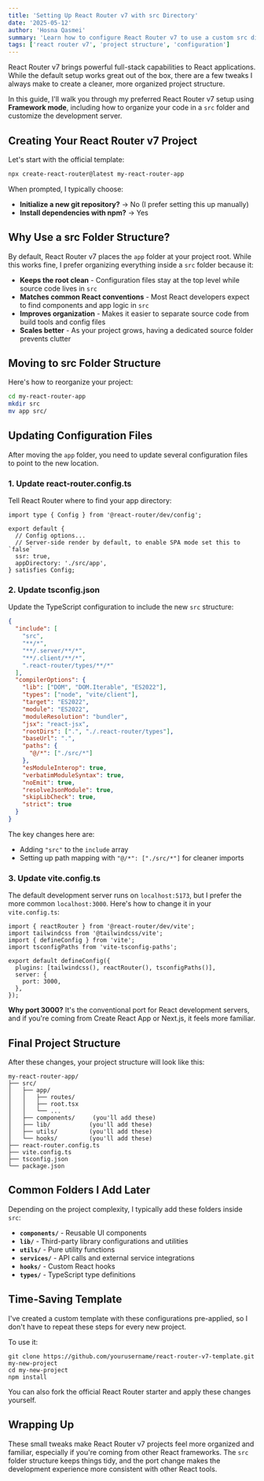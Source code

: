 ```yaml
---
title: 'Setting Up React Router v7 with src Directory'
date: '2025-05-12'
author: 'Hosna Qasmei'
summary: 'Learn how to configure React Router v7 to use a custom src directory structure for better code organization and a cleaner project layout.'
tags: ['react router v7', 'project structure', 'configuration']
---
```


React Router v7 brings powerful full-stack capabilities to React applications. While the default setup works great out of the box, there are a few tweaks I always make to create a cleaner, more organized project structure.

In this guide, I'll walk you through my preferred React Router v7 setup using **Framework mode**, including how to organize your code in a `src` folder and customize the development server.

## Creating Your React Router v7 Project

Let's start with the official template:

```bash
npx create-react-router@latest my-react-router-app
```

When prompted, I typically choose:

- **Initialize a new git repository?** → No (I prefer setting this up manually)
- **Install dependencies with npm?** → Yes

## Why Use a src Folder Structure?

By default, React Router v7 places the `app` folder at your project root. While this works fine, I prefer organizing everything inside a `src` folder because it:

- **Keeps the root clean** - Configuration files stay at the top level while source code lives in `src`
- **Matches common React conventions** - Most React developers expect to find components and app logic in `src`
- **Improves organization** - Makes it easier to separate source code from build tools and config files
- **Scales better** - As your project grows, having a dedicated source folder prevents clutter

## Moving to src Folder Structure

Here's how to reorganize your project:

```bash
cd my-react-router-app
mkdir src
mv app src/
```

## Updating Configuration Files

After moving the `app` folder, you need to update several configuration files to point to the new location.

### 1. Update react-router.config.ts

Tell React Router where to find your app directory:

```tsx
import type { Config } from '@react-router/dev/config';

export default {
  // Config options...
  // Server-side render by default, to enable SPA mode set this to `false`
  ssr: true,
  appDirectory: './src/app',
} satisfies Config;
```

### 2. Update tsconfig.json

Update the TypeScript configuration to include the new `src` structure:

```json
{
  "include": [
    "src",
    "**/*",
    "**/.server/**/*",
    "**/.client/**/*",
    ".react-router/types/**/*"
  ],
  "compilerOptions": {
    "lib": ["DOM", "DOM.Iterable", "ES2022"],
    "types": ["node", "vite/client"],
    "target": "ES2022",
    "module": "ES2022",
    "moduleResolution": "bundler",
    "jsx": "react-jsx",
    "rootDirs": [".", "./.react-router/types"],
    "baseUrl": ".",
    "paths": {
      "@/*": ["./src/*"]
    },
    "esModuleInterop": true,
    "verbatimModuleSyntax": true,
    "noEmit": true,
    "resolveJsonModule": true,
    "skipLibCheck": true,
    "strict": true
  }
}
```

The key changes here are:

- Adding `"src"` to the `include` array
- Setting up path mapping with `"@/*": ["./src/*"]` for cleaner imports

### 3. Update vite.config.ts

The default development server runs on `localhost:5173`, but I prefer the more common `localhost:3000`. Here's how to change it in your `vite.config.ts`:

```tsx
import { reactRouter } from '@react-router/dev/vite';
import tailwindcss from '@tailwindcss/vite';
import { defineConfig } from 'vite';
import tsconfigPaths from 'vite-tsconfig-paths';

export default defineConfig({
  plugins: [tailwindcss(), reactRouter(), tsconfigPaths()],
  server: {
    port: 3000,
  },
});
```

**Why port 3000?** It's the conventional port for React development servers, and if you're coming from Create React App or Next.js, it feels more familiar.

## Final Project Structure

After these changes, your project structure will look like this:

```
my-react-router-app/
├── src/
│   ├── app/
│   │   ├── routes/
│   │   ├── root.tsx
│   │   └── ...
│   ├── components/     (you'll add these)
│   ├── lib/           (you'll add these)
│   ├── utils/         (you'll add these)
│   └── hooks/         (you'll add these)
├── react-router.config.ts
├── vite.config.ts
├── tsconfig.json
└── package.json
```

## Common Folders I Add Later

Depending on the project complexity, I typically add these folders inside `src`:

- **`components/`** - Reusable UI components
- **`lib/`** - Third-party library configurations and utilities
- **`utils/`** - Pure utility functions
- **`services/`** - API calls and external service integrations
- **`hooks/`** - Custom React hooks
- **`types/`** - TypeScript type definitions

## Time-Saving Template

I've created a custom template with these configurations pre-applied, so I don't have to repeat these steps for every new project.

To use it:

```tsx
git clone https://github.com/yourusername/react-router-v7-template.git my-new-project
cd my-new-project
npm install
```

You can also fork the official React Router starter and apply these changes yourself.

## Wrapping Up

These small tweaks make React Router v7 projects feel more organized and familiar, especially if you're coming from other React frameworks. The `src` folder structure keeps things tidy, and the port change makes the development experience more consistent with other React tools.
